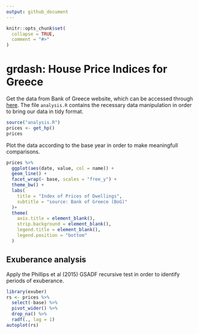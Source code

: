 ```yaml
---
output: github_document
---
```


<!-- README.md is generated from README.Rmd. Please edit that file -->

```r
knitr::opts_chunk$set(
  collapse = TRUE,
  comment = "#>"
)
```

# grdash: House Price Indices for Greece

<!-- badges: start -->
<!-- badges: end -->

Get the data from Bank of Greece website, which can be accessed through [here](https://www.bankofgreece.gr/en/statistics/real-estate-market/residential-and-commercial-property-price-indices-and-other-short-term-indices). The file `analysis.R` 
contains the recessary data manipulation in order to bring our data in tidy format.


```r
source("analysis.R")
prices <- get_hp()
prices
```

Plot the data according to the base year in order to make meaningfull comparisons.

```r
prices %>% 
  ggplot(aes(date, value, col = name)) +
  geom_line() +
  facet_wrap(~ base, scales = "free_y") +
  theme_bw() +
  labs(
    title = "Index of Prices of Dwellings",
    subtitle = "source: Bank of Greece (BoG)"
  )+
  theme(
    axis.title = element_blank(),
    strip.background = element_blank(),
    legend.title = element_blank(),
    legend.position = "bottom"
  )

```

## Exuberance analysis

Apply the Phillips et al (2015) GSADF recursive test in order to identify periods
of exuberance.

```r
library(exuber)
rs <- prices %>% 
  select(-base) %>% 
  pivot_wider() %>% 
  drop_na() %>% 
  radf(., lag = 1)
autoplot(rs)

```